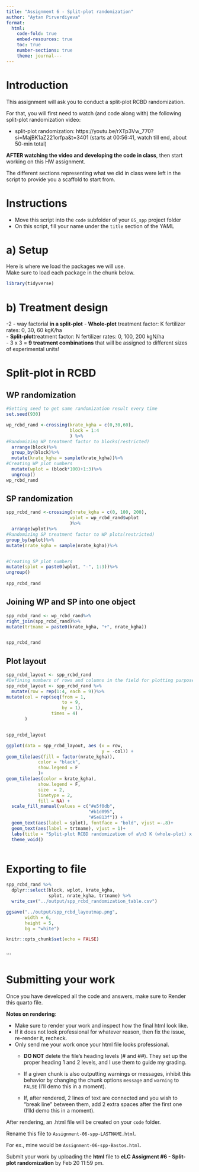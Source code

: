```yaml
---
title: "Assignment 6 - Split-plot randomization"
author: "Aytan Pirverdiyeva"  
format:
  html:
    code-fold: true
    embed-resources: true
    toc: true
    number-sections: true
    theme: journal---
---
```


# Introduction  
This assignment will ask you to conduct a split-plot RCBD randomization. 

For that, you will first need to watch (and code along with) the following split-plot randomization video:

- split-plot randomization: https://youtu.be/rXTp3Vw_770?si=MajBK1aZ221orfpa&t=3401 (starts at 00:56:41, watch till end, about 50-min total)


**AFTER watching the video and developing the code in class**, then start working on this HW assignment.  

The different sections representing what we did in class were left in the script to provide you a scaffold to start from.  

# Instructions  
  - Move this script into the `code` subfolder of your `05_spp` project folder  
  - On this script, fill your name under the `title` section of the YAML  

# a) Setup  
Here is where we load the packages we will use.  
Make sure to load each package in the chunk below.  
```r
library(tidyverse)

```



# b) Treatment design
-2 - way factorial **in a split-plot**
- **Whole-plot** treatment factor: K fertilizer rates: 0, 30, 60 kgK/ha\
- **Split-plot**treatment factor: N fertilizer rates: 0, 100, 200 kgN/ha\
- 3 x 3 = **9 treatment combinations** that will be assigned to different sizes of experimental units!

# Split-plot in RCBD
## WP randomization
```r
#Setting seed to get same randomization result every time
set.seed(930)

wp_rcbd_rand <-crossing(krate_kgha = c(0,30,60),
                        block = 1:4
                        ) %>%
#Randomizing WP treatment factor to blocks(restricted)
  arrange(block)%>%
  group_by(block)%>%
  mutate(krate_kgha = sample(krate_kgha))%>%
#Creating WP plot numbers
  mutate(wplot = (block*100)+1:3)%>%
  ungroup()
wp_rcbd_rand
```

## SP randomization
```r
spp_rcbd_rand <-crossing(nrate_kgha = c(0, 100, 200),
                        wplot = wp_rcbd_rand$wplot
                        )%>%
  arrange(wplot)%>%
#Randomizing SP treatment factor to WP plots(restricted)
group_by(wplot)%>%
mutate(nrate_kgha = sample(nrate_kgha))%>%


#Creating SP plot numbers
mutate(splot = paste0(wplot, "-", 1:3))%>%
ungroup()
  
spp_rcbd_rand

```

## Joining WP and SP into one object
```r
spp_rcbd_rand <- wp_rcbd_rand%>%
right_join(spp_rcbd_rand)%>%
mutate(trtname = paste0(krate_kgha, "+", nrate_kgha))


spp_rcbd_rand

```

## Plot layout
```r
spp_rcbd_layout <- spp_rcbd_rand
#Defining numbers of rows and columns in the field for plotting purposes
spp_rcbd_layout <- spp_rcbd_rand %>%
  mutate(row = rep(1:4, each = 9))%>%   
mutate(col = rep(seq(from = 1,
                     to = 9, 
                     by = 1),
                 times = 4)
       )  


spp_rcbd_layout

```
```r
ggplot(data = spp_rcbd_layout, aes (x = row,
                                    y = -col)) +  
geom_tile(aes(fill = factor(nrate_kgha)), 
            color = "black",
            show.legend = F
            )+
geom_tile(aes(color = krate_kgha),
            show.legend = F,
            size  = 2,
            linetype = 2,
            fill = NA) +
  scale_fill_manual(values = c("#e5f0db",
                               "#b1d095",
                               "#5e813f")) +
  geom_text(aes(label = splot), fontface = "bold", vjust =-.8)+
  geom_text(aes(label = trtname), vjust = 1)+
  labs(title = "Split-plot RCBD randomization of a\n3 K (whole-plot) x 3 N(split-plot) treatment design") + 
  theme_void()
 


```
# Exporting to file
```r
spp_rcbd_rand %>%
  dplyr::select(block, wplot, krate_kgha,
                splot, nrate_kgha, trtname) %>%
  write_csv("../output/spp_rcbd_randomization_table.csv")
```


```r
ggsave("../output/spp_rcbd_layoutmap.png",
       width = 6,
       height = 5,
       bg = "white")
```


```r

knitr::opts_chunk$set(echo = FALSE)



```


```

# Submitting your work  
Once you have developed all the code and answers, make sure to Render this quarto file.  

**Notes on rendering**:  

- Make sure to render your work and inspect how the final html look like.  
- If it does not look professional for whatever reason, then fix the issue, re-render it, recheck.  
- Only send me your work once your html file looks professional.  
  - **DO NOT** delete the file's heading levels (# and ##). They set up the proper heading 1 and 2 levels, and I use them to guide my grading.  
  - If a given chunk is also outputting warnings or messages, inhibit this behavior by changing the chunk options `message` and `warning` to `FALSE` (I'll demo this in a moment).  
  
  - If, after rendered, 2 lines of text are connected and you wish to "break line" between them, add 2 extra spaces after the first one (I'lld demo this in a moment).  

After rendering, an .html file will be created on your `code` folder.  

Rename this file to `Assignment-06-spp-LASTNAME.html`.    

For ex., mine would be `Assignment-06-spp-Bastos.html`.

Submit your work by uploading the **html** file to **eLC Assigment #6 - Split-plot randomization** by Feb 20 11:59 pm.  
  




